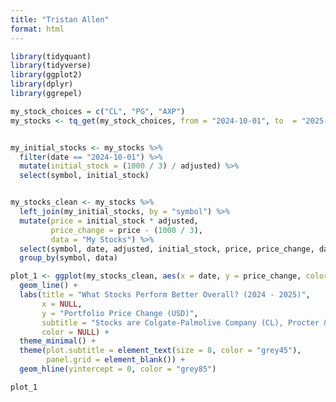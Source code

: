```yaml
---
title: "Tristan Allen"
format: html
---
```


```r
library(tidyquant)
library(tidyverse)
library(ggplot2)
library(dplyr)
library(ggrepel)
```

```r
my_stock_choices = c("CL", "PG", "AXP")
my_stocks <- tq_get(my_stock_choices, from = "2024-10-01", to  = "2025-02-17")


my_initial_stocks <- my_stocks %>%
  filter(date == "2024-10-01") %>%
  mutate(initial_stock = (1000 / 3) / adjusted) %>%
  select(symbol, initial_stock)


my_stocks_clean <- my_stocks %>%
  left_join(my_initial_stocks, by = "symbol") %>%
  mutate(price = initial_stock * adjusted,
         price_change = price - (1000 / 3),
         data = "My Stocks") %>%
  select(symbol, date, adjusted, initial_stock, price, price_change, data) %>%
  group_by(symbol, data)
```

```r
plot_1 <- ggplot(my_stocks_clean, aes(x = date, y = price_change, color = symbol)) +
  geom_line() +
  labs(title = "What Stocks Perform Better Overall? (2024 - 2025)",
       x = NULL,
       y = "Portfolio Price Change (USD)",
       subtitle = "Stocks are Colgate-Palmolive Company (CL), Procter & Gamble Company (PG), and American Express Company (AXP).",
       color = NULL) +
  theme_minimal() +
  theme(plot.subtitle = element_text(size = 8, color = "grey45"),
        panel.grid = element_blank()) +
  geom_hline(yintercept = 0, color = "grey85")

plot_1
```